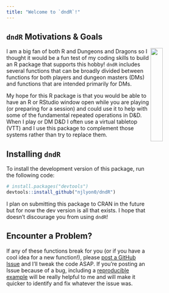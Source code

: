```yaml
---
title: "Welcome to `dndR`!"
---
```

## `dndR` Motivations & Goals

<img src="inst/images/dndR_hex.png" width = "25%" align="right"/>

I am a big fan of both R and Dungeons and Dragons so I thought it would be a fun test of my coding skills to build an R package that supports this hobby! `dndR` includes several functions that can be broadly divided between functions for both players and dungeon masters (DMs) and functions that are intended primarily for DMs.

My hope for this R package is that you would be able to have an R or RStudio window open while you are playing (or preparing for a session) and could use it to help with some of the fundamental repeated operations in D&D. When I play or DM D&D I often use a virtual tabletop (VTT) and I use this package to complement those systems rather than try to replace them.

## Installing `dndR`

To install the development version of this package, run the following code:

```r
# install.packages("devtools")
devtools::install_github("njlyon0/dndR")
```

I plan on submitting this package to CRAN in the future but for now the dev version is all that exists. I hope that doesn't discourage you from using `dndR`!

## Encounter a Problem?

If any of these functions break for you (or if you have a cool idea for a new function!), please [post a GitHub Issue](https://github.com/njlyon0/dndR/issues) and I'll tweak the code ASAP. If you're posting an Issue because of a bug, including a [reproducible example](https://stackoverflow.com/help/minimal-reproducible-example) will be really helpful to me and will make it quicker to identify and fix whatever the issue was.
